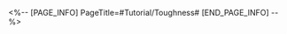 <%-- [PAGE_INFO]
PageTitle=#Tutorial/Toughness#
[END_PAGE_INFO] --%>
{{Tutorial
|sort      = 220001
|title     = Toughness
|subtitle  = 
|type      = Battle
|about     = 
|image1    = Tutorial Toughness 1.png{{subst:void|<!--$UPLOAD:<<SpriteOutput/TutorialPic/TutorialPage_220001.png>-<Tutorial Toughness 1.png>>}}
|text1     = Enemy targets have {{Color|h|nobold=1|Toughness}}. Depending on the strength of the enemy, their Toughness will also be different.
}}
